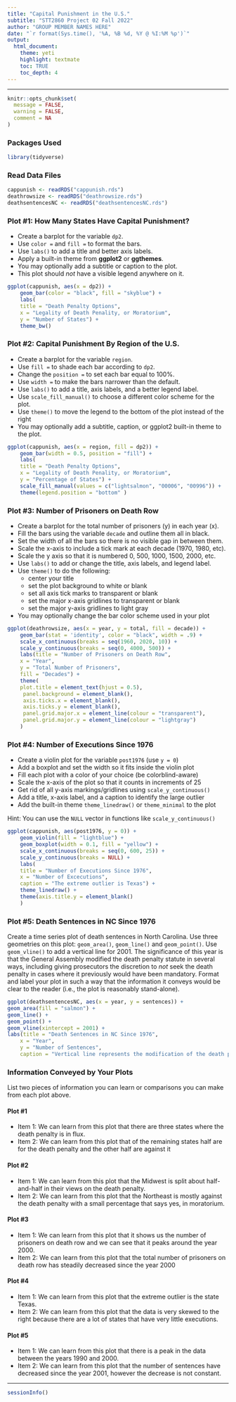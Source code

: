 ```yaml
---
title: "Capital Punishment in the U.S."
subtitle: "STT2860 Project 02 Fall 2022"
author: "GROUP MEMBER NAMES HERE"
date: "`r format(Sys.time(), '%A, %B %d, %Y @ %I:%M %p')`"
output: 
  html_document: 
    theme: yeti
    highlight: textmate
    toc: TRUE
    toc_depth: 4
---
```

<hr>

```r
knitr::opts_chunk$set(
  message = FALSE,
  warning = FALSE,
  comment = NA
)
```

### Packages Used

```r
library(tidyverse)
```

### Read Data Files

```r
cappunish <- readRDS("cappunish.rds")
deathrowsize <- readRDS("deathrowsize.rds")
deathsentencesNC <- readRDS("deathsentencesNC.rds")
```

### Plot #1: How Many States Have Capital Punishment? 

* Create a barplot for the variable `dp2`. 
* Use `color =` and `fill =` to format the bars.
* Use `labs()` to add a title and better axis labels.
* Apply a built-in theme from **ggplot2** or **ggthemes**.
* You may optionally add a subtitle or caption to the plot.
* This plot should *not* have a visible legend anywhere on it.

```r
ggplot(cappunish, aes(x = dp2)) +
	geom_bar(color = "black", fill = "skyblue") +
	labs(
    title = "Death Penalty Options",
    x = "Legality of Death Penality, or Moratorium",
    y = "Number of States") +
	theme_bw() 

```

### Plot #2: Capital Punishment By Region of the U.S.

* Create a barplot for the variable `region`. 
* Use `fill =` to shade each bar according to `dp2`.
* Change the `position =` to set each bar equal to 100%.
* Use `width =` to make the bars narrower than the default.
* Use `labs()` to add a title, axis labels, and a better legend label.
* Use `scale_fill_manual()` to choose a different color scheme for the plot. 
* Use `theme()` to move the legend to the bottom of the plot instead of the right
* You may optionally add a subtitle, caption, or ggplot2 built-in theme to the plot.

```r
ggplot(cappunish, aes(x = region, fill = dp2)) +
	geom_bar(width = 0.5, position = "fill") +
	labs(
    title = "Death Penalty Options",
    x = "Legality of Death Penality, or Moratorium",
    y = "Percentage of States") +
	scale_fill_manual(values = c("lightsalmon", "00006", "00996")) +
	theme(legend.position = "bottom" )
```

### Plot #3: Number of Prisoners on Death Row

* Create a barplot for the total number of prisoners (y) in each year (x).
* Fill the bars using the variable `decade` and outline them all in black.
* Set the width of all the bars so there is no visible gap in between them.
* Scale the x-axis to include a tick mark at each decade (1970, 1980, etc).
* Scale the y axis so that it is numbered 0, 500, 1000, 1500, 2000, etc.
* Use `labs()` to add or change the title, axis labels, and legend label. 
* Use `theme()` to do the following:
    * center your title
    * set the plot background to white or blank
    * set all axis tick marks to transparent or blank
    * set the major x-axis gridlines to transparent or blank
    * set the major y-axis gridlines to light gray
* You may optionally change the bar color scheme used in your plot

```r
ggplot(deathrowsize, aes(x = year, y = total, fill = decade)) +
	geom_bar(stat = 'identity', color = "black", width = .9) +
	scale_x_continuous(breaks = seq(1960, 2020, 10)) + 
	scale_y_continuous(breaks = seq(0, 4000, 500)) +
	labs(title = "Number of Prisoners on Death Row",
    x = "Year",
    y = "Total Number of Prisoners",
    fill = "Decades") +
	theme(
    plot.title = element_text(hjust = 0.5),
     panel.background = element_blank(),
     axis.ticks.x = element_blank(),
     axis.ticks.y = element_blank(),
     panel.grid.major.x = element_line(colour = "transparent"),
     panel.grid.major.y = element_line(colour = "lightgray")
    )
```

### Plot #4: Number of Executions Since 1976

* Create a violin plot for the variable `post1976` (use `y = 0`)
* Add a boxplot and set the width so it fits inside the violin plot
* Fill each plot with a color of your choice (be colorblind-aware)
* Scale the x-axis of the plot so that it counts in increments of 25
* Get rid of all y-axis markings/gridlines using `scale_y_continuous()`
* Add a title, x-axis label, and a caption to identify the large outlier
* Add the built-in theme `theme_linedraw()` or `theme_minimal` to the plot

Hint: You can use the `NULL` vector in functions like `scale_y_continuous()`

```r
ggplot(cappunish, aes(post1976, y = 0)) +
	geom_violin(fill = "lightblue") +
	geom_boxplot(width = 0.1, fill = "yellow") +
	scale_x_continuous(breaks = seq(0, 600, 25)) +
	scale_y_continuous(breaks = NULL) +
	labs(
    title = "Number of Executions Since 1976",
    x = "Number of Excecutions",
    caption = "The extreme outlier is Texas") +
	theme_linedraw() +
    theme(axis.title.y = element_blank()
    )
```

### Plot #5: Death Sentences in NC Since 1976

Create a time series plot of death sentences in North Carolina. Use three geometries on this plot: `geom_area()`, `geom_line()` and `geom_point()`. Use `geom_vline()` to add a vertical line for 2001. The significance of this year is that the General Assembly modified the death penalty statute in several ways, including giving prosecutors the discretion to *not* seek the death penalty in cases where it previously would have been mandatory. Format and label your plot in such a way that the information it conveys would be clear to the reader (i.e., the plot is reasonably stand-alone).

```r
ggplot(deathsentencesNC, aes(x = year, y = sentences)) +
geom_area(fill = "salmon") +
geom_line() +
geom_point() +
geom_vline(xintercept = 2001) + 
labs(title = "Death Sentences in NC Since 1976",
    x = "Year",
    y = "Number of Sentences",
    caption = "Vertical line represents the modification of the death penalty in 2001")
```

### Information Conveyed by Your Plots

List two pieces of information you can learn or comparisons you can make from each plot above.

#### Plot #1

* Item 1: We can learn from this plot that there are three states where the death penalty is in flux.
* Item 2: We can learn from this plot that of the remaining states half are for the death penalty and the other half are against it

#### Plot #2

* Item 1: We can learn from this plot that the Midwest is split about half-and-half in their views on the death penalty.
* Item 2: We can learn from this plot that the Northeast is mostly against the death penalty with a small percentage that says yes, in moratorium.

#### Plot #3

* Item 1: We can learn from this plot that it shows us the number of prisoners on death row and we can see that it peaks around the year 2000. 
* Item 2: We can learn from this plot that the total number of prisoners on death row has steadily decreased since the year 2000

#### Plot #4

* Item 1: We can learn from this plot that the extreme outlier is the state Texas.
* Item 2: We can learn from this plot that the data is very skewed to the right because there are a lot of states that have very little executions.

#### Plot #5

* Item 1: We can learn from this plot that there is a peak in the data between the years 1990 and 2000.
* Item 2: We can learn from this plot that the number of sentences have decreased since the year 2001, however the decrease is not constant.


<hr>

```r
sessionInfo()
```
